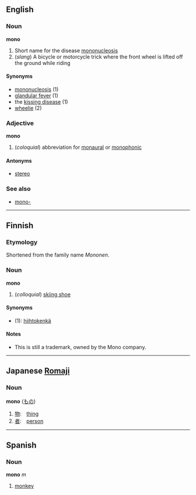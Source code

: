==English==
===Noun===
'''mono'''

# <!-- colloq/slang? -->Short name for the disease [[mononucleosis]]
# (''slang'') A bicycle or motorcycle trick where the front wheel is lifted off the ground while riding

====Synonyms====
*[[mononucleosis]] (1)
*[[glandular fever]] (1)
*the [[kissing disease]] (1)
*[[wheelie]] (2)<!-- also wheely? -->

===Adjective===
'''mono'''

# (''coloquial'') abbreviation for [[monaural]] or [[monophonic]]

====Antonyms====
*[[stereo]]

===See also===
*[[mono-]]

----

==Finnish==

===Etymology===
Shortened from the family name ''Mononen''.

===Noun===
'''mono'''

# (''colloquial'') [[skiing shoe]]

====Synonyms====
*(1): [[hiihtokenkä]]

====Notes====
*This is still a trademark, owned by the Mono company.

----

==Japanese [[Romaji]]==
===Noun===
'''mono''' ([[もの]]) 

# [[物]]:　[[thing]]
# [[者]]:　[[person]]

----

==Spanish==
===Noun===
'''mono''' ''m''

# [[monkey]]